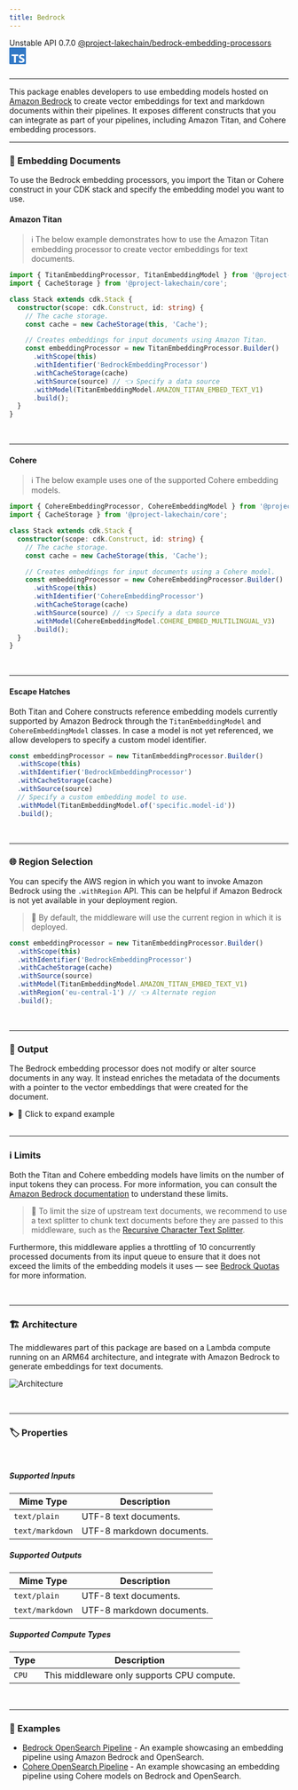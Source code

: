 ```yaml
---
title: Bedrock
---
```



<span title="Label: Pro" data-view-component="true" class="Label Label--api text-uppercase">
  Unstable API
</span>
<span title="Label: Pro" data-view-component="true" class="Label Label--version text-uppercase">
  0.7.0
</span>
<span title="Label: Pro" data-view-component="true" class="Label Label--package">
  <a target="_blank" href="https://www.npmjs.com/package/@project-lakechain/bedrock-embedding-processors">
    @project-lakechain/bedrock-embedding-processors
  </a>
</span>
<span class="language-icon">
  <svg role="img" viewBox="0 0 24 24" width="30" xmlns="http://www.w3.org/2000/svg" style="fill: #3178C6;"><title>TypeScript</title><path d="M1.125 0C.502 0 0 .502 0 1.125v21.75C0 23.498.502 24 1.125 24h21.75c.623 0 1.125-.502 1.125-1.125V1.125C24 .502 23.498 0 22.875 0zm17.363 9.75c.612 0 1.154.037 1.627.111a6.38 6.38 0 0 1 1.306.34v2.458a3.95 3.95 0 0 0-.643-.361 5.093 5.093 0 0 0-.717-.26 5.453 5.453 0 0 0-1.426-.2c-.3 0-.573.028-.819.086a2.1 2.1 0 0 0-.623.242c-.17.104-.3.229-.393.374a.888.888 0 0 0-.14.49c0 .196.053.373.156.529.104.156.252.304.443.444s.423.276.696.41c.273.135.582.274.926.416.47.197.892.407 1.266.628.374.222.695.473.963.753.268.279.472.598.614.957.142.359.214.776.214 1.253 0 .657-.125 1.21-.373 1.656a3.033 3.033 0 0 1-1.012 1.085 4.38 4.38 0 0 1-1.487.596c-.566.12-1.163.18-1.79.18a9.916 9.916 0 0 1-1.84-.164 5.544 5.544 0 0 1-1.512-.493v-2.63a5.033 5.033 0 0 0 3.237 1.2c.333 0 .624-.03.872-.09.249-.06.456-.144.623-.25.166-.108.29-.234.373-.38a1.023 1.023 0 0 0-.074-1.089 2.12 2.12 0 0 0-.537-.5 5.597 5.597 0 0 0-.807-.444 27.72 27.72 0 0 0-1.007-.436c-.918-.383-1.602-.852-2.053-1.405-.45-.553-.676-1.222-.676-2.005 0-.614.123-1.141.369-1.582.246-.441.58-.804 1.004-1.089a4.494 4.494 0 0 1 1.47-.629 7.536 7.536 0 0 1 1.77-.201zm-15.113.188h9.563v2.166H9.506v9.646H6.789v-9.646H3.375z"/></svg>
</span>
<div style="margin-top: 26px"></div>

---

This package enables developers to use embedding models hosted on [Amazon Bedrock](https://docs.aws.amazon.com/bedrock/latest/userguide/what-is-bedrock.html) to create vector embeddings for text and markdown documents within their pipelines. It exposes different constructs that you can integrate as part of your pipelines, including Amazon Titan, and Cohere embedding processors.

---

### 📝 Embedding Documents

To use the Bedrock embedding processors, you import the Titan or Cohere construct in your CDK stack and specify the embedding model you want to use.

#### Amazon Titan

> ℹ️ The below example demonstrates how to use the Amazon Titan embedding processor to create vector embeddings for text documents.

```typescript
import { TitanEmbeddingProcessor, TitanEmbeddingModel } from '@project-lakechain/bedrock-embedding-processors';
import { CacheStorage } from '@project-lakechain/core';

class Stack extends cdk.Stack {
  constructor(scope: cdk.Construct, id: string) {
    // The cache storage.
    const cache = new CacheStorage(this, 'Cache');

    // Creates embeddings for input documents using Amazon Titan.
    const embeddingProcessor = new TitanEmbeddingProcessor.Builder()
      .withScope(this)
      .withIdentifier('BedrockEmbeddingProcessor')
      .withCacheStorage(cache)
      .withSource(source) // 👈 Specify a data source
      .withModel(TitanEmbeddingModel.AMAZON_TITAN_EMBED_TEXT_V1)
      .build();
  }
}
```

<br />

---

#### Cohere

> ℹ️ The below example uses one of the supported Cohere embedding models.

```typescript
import { CohereEmbeddingProcessor, CohereEmbeddingModel } from '@project-lakechain/bedrock-embedding-processors';
import { CacheStorage } from '@project-lakechain/core';

class Stack extends cdk.Stack {
  constructor(scope: cdk.Construct, id: string) {
    // The cache storage.
    const cache = new CacheStorage(this, 'Cache');

    // Creates embeddings for input documents using a Cohere model.
    const embeddingProcessor = new CohereEmbeddingProcessor.Builder()
      .withScope(this)
      .withIdentifier('CohereEmbeddingProcessor')
      .withCacheStorage(cache)
      .withSource(source) // 👈 Specify a data source
      .withModel(CohereEmbeddingModel.COHERE_EMBED_MULTILINGUAL_V3)
      .build();
  }
}
```

<br />

---

#### Escape Hatches

Both Titan and Cohere constructs reference embedding models currently supported by Amazon Bedrock through the `TitanEmbeddingModel` and `CohereEmbeddingModel` classes. In case a model is not yet referenced, we allow developers to specify a custom model identifier.

```typescript
const embeddingProcessor = new TitanEmbeddingProcessor.Builder()
  .withScope(this)
  .withIdentifier('BedrockEmbeddingProcessor')
  .withCacheStorage(cache)
  .withSource(source)
  // Specify a custom embedding model to use.
  .withModel(TitanEmbeddingModel.of('specific.model-id'))
  .build();
```

<br />

---

### 🌐 Region Selection

You can specify the AWS region in which you want to invoke Amazon Bedrock using the `.withRegion` API. This can be helpful if Amazon Bedrock is not yet available in your deployment region.

> 💁 By default, the middleware will use the current region in which it is deployed.

```typescript
const embeddingProcessor = new TitanEmbeddingProcessor.Builder()
  .withScope(this)
  .withIdentifier('BedrockEmbeddingProcessor')
  .withCacheStorage(cache)
  .withSource(source)
  .withModel(TitanEmbeddingModel.AMAZON_TITAN_EMBED_TEXT_V1)
  .withRegion('eu-central-1') // 👈 Alternate region
  .build();
```

<br />

---

### 📄 Output

The Bedrock embedding processor does not modify or alter source documents in any way. It instead enriches the metadata of the documents with a pointer to the vector embeddings that were created for the document.

<details>
  <summary>💁 Click to expand example</summary>

  ```json
  {
    "specversion": "1.0",
    "id": "1780d5de-fd6f-4530-98d7-82ebee85ea39",
    "type": "document-created",
    "time": "2023-10-22T13:19:10.657Z",
    "data": {
        "chainId": "6ebf76e4-f70c-440c-98f9-3e3e7eb34c79",
        "source": {
            "url": "s3://bucket/document.txt",
            "type": "text/plain",
            "size": 245328,
            "etag": "1243cbd6cf145453c8b5519a2ada4779"
        },
        "document": {
            "url": "s3://bucket/document.txt",
            "type": "text/plain",
            "size": 245328,
            "etag": "1243cbd6cf145453c8b5519a2ada4779"
        },
        "metadata": {
          "properties": {
            "kind": "text",
            "attrs": {
              "embeddings": {
                "vectors": "s3://cache-storage/bedrock-embedding-processor/45a42b35c3225085.json",
                "model": "amazon.titan-embed-text-v1",
                "dimensions": 1536
            }
          }
        }
    }
  }
  ```

</details>

<br />

---

### ℹ️ Limits

Both the Titan and Cohere embedding models have limits on the number of input tokens they can process. For more information, you can consult the [Amazon Bedrock documentation](https://docs.aws.amazon.com/bedrock/latest/userguide/limits.html) to understand these limits.

> 💁 To limit the size of upstream text documents, we recommend to use a text splitter to chunk text documents before they are passed to this middleware, such as the [Recursive Character Text Splitter](/project-lakechain/text-splitters/recursive-character-text-splitter).

Furthermore, this middleware applies a throttling of 10 concurrently processed documents from its input queue to ensure that it does not exceed the limits of the embedding models it uses — see [Bedrock Quotas](https://docs.aws.amazon.com/bedrock/latest/userguide/quotas.html) for more information.

<br />

---

### 🏗️ Architecture

The middlewares part of this package are based on a Lambda compute running on an ARM64 architecture, and integrate with Amazon Bedrock to generate embeddings for text documents.

![Architecture](../../../assets/bedrock-embedding-processors-architecture.png)

<br />

---

### 🏷️ Properties

<br />

##### Supported Inputs

|  Mime Type  | Description |
| ----------- | ----------- |
| `text/plain` | UTF-8 text documents. |
| `text/markdown` | UTF-8 markdown documents. |

##### Supported Outputs

|  Mime Type  | Description |
| ----------- | ----------- |
| `text/plain` | UTF-8 text documents. |
| `text/markdown` | UTF-8 markdown documents. |

##### Supported Compute Types

| Type  | Description |
| ----- | ----------- |
| `CPU` | This middleware only supports CPU compute. |

<br />

---

### 📖 Examples

- [Bedrock OpenSearch Pipeline](https://github.com/awslabs/project-lakechain/tree/main/examples/simple-pipelines/embedding-pipelines/bedrock-opensearch-pipeline) - An example showcasing an embedding pipeline using Amazon Bedrock and OpenSearch.
- [Cohere OpenSearch Pipeline](https://github.com/awslabs/project-lakechain/tree/main/examples/simple-pipelines/embedding-pipelines/cohere-opensearch-pipeline) - An example showcasing an embedding pipeline using Cohere models on Bedrock and OpenSearch.
